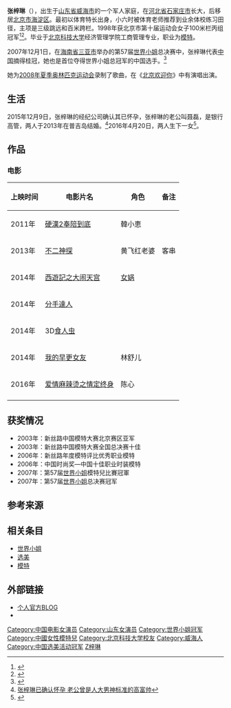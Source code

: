 {{pp-semi-sock}}
{{Infobox Model
| name          = 张梓琳<!--<br />（Zi Lin Zhang<ref>[http://www.missworld.com/teams/default.sps?iTeamID=1477 2007年世界小姐參賽者名單] - 世界小姐官方網站(英文)</ref>）-->
| image         = Miss World 07 ZiLin Zhang.jpg
| imagesize     = 200px
| caption       = 攝於2007年
| nationality   = {{PRC}}
| birthdate     = {{birth_date_and _age|1984|3|22}}
| location      = {{CHN}}[[山东省|山东省]][[煙臺市|煙臺市]][[威海市|威海市]]<ref>{{Cite web |url=http://ent.yzdsb.com.cn/system/2013/08/13/013131785.shtml |title=张梓琳完婚 出自石家庄的世界小姐家世显赫 |access-date=2013-08-20 |archive-date=2013-08-18 |archive-url=https://web.archive.org/web/20130818213520/http://ent.yzdsb.com.cn/system/2013/08/13/013131785.shtml |dead-url=no }}</ref>
| deathdate     =
| deathplace    =
| height        = {{Height|m=1.82}}
| weight        = {{Weight|kg=57}}
| haircolor     = 黑色
| eyecolor      = 黑色
| measurements  = 87-62-90<br />35"-24.5"-35"
| dress size    =
| shoesize      = 39 (EU)
| agency        =
| spouse        =
| homepage      = http://blog.sina.com.cn/zhangzilin
}}
'''张梓琳'''（{{bd|1984年|3月22日}}），出生于[[山东省|山东省]][[威海市|威海市]]的一个军人家庭，在[[河北省|河北省]][[石家庄市|石家庄市]]长大，后移居[[北京市|北京市]][[海淀区|海淀区]]。最初以体育特长出身，小六时被体育老师推荐到业余体校练习田径，主项是三级跳远和百米跨栏。1998年获北京市第十届运动会女子100米栏丙组冠军<ref>{{cite news |title=与张梓琳合影惨遭艳压的女星 范冰冰也不例外 |url=http://sd.people.com.cn/n/2015/0514/c172851-24849956.html |publisher=中国日报网 |date=2015年5月14日 |accessdate=2015年12月11日 |archive-date=2020年3月30日 |archive-url=https://web.archive.org/web/20200330204328/http://sd.people.com.cn/n/2015/0514/c172851-24849956.html }}</ref><ref>{{cite news|title=前世姐张梓琳太美：女星不敢与她合影|url=http://news.hainan.net/photo/ts/lb/2015/11/26/2633582_1.shtml|publisher=海南在线|date=2015年11月26日|accessdate=2015年12月11日|deadurl=yes|archiveurl=https://web.archive.org/web/20151222124001/http://news.hainan.net/photo/ts/lb/2015/11/26/2633582_1.shtml|archivedate=2015年12月22日|df=}}</ref>。毕业于[[北京科技大学|北京科技大学]]经济管理学院工商管理专业，职业为[[模特|模特]]。

2007年12月1日，在[[海南省|海南省]][[三亚市|三亚市]]举办的第57届[[世界小姐|世界小姐]]总决赛中，张梓琳代表[[中华人民共和国|中国]]摘得桂冠，她也是首位夺得世界小姐总冠军的中国选手。<ref>{{Cite web |url=http://news.xinhuanet.com/photo/2007-12/01/content_7182510.htm |title=中国小姐张梓琳获得第57届世界小姐总决赛冠军 |access-date=2007-12-01 |archive-date=2010-09-28 |archive-url=https://web.archive.org/web/20100928061430/http://news.xinhuanet.com/photo/2007-12/01/content_7182510.htm }}</ref>

她为[[2008年夏季奥林匹克运动会|2008年夏季奥林匹克运动会]]录制了歌曲，在《[[北京欢迎你|北京欢迎你]]》中有演唱出演。

== 生活 ==
2015年12月9日，张梓琳的经纪公司确认其已怀孕，张梓琳的老公叫聂磊，是银行高管，两人于2013年在普吉岛结婚。<ref>[http://www.cnr.cn/ent/list/20151209/t20151209_520744719.shtml 张梓琳已确认怀孕 老公曾是人大男神标准的高富帅]</ref>2016年4月20日，两人生下一女<ref>{{cite news|title=张梓琳女儿出生14天就画风出众，论基因的重要性！|url=http://sd.people.com.cn/n2/2016/0505/c172851-28281417-10.html|publisher=荆楚网|date=2016年5月5日|accessdate=2016年5月13日|archive-date=2020年3月30日|archive-url=https://web.archive.org/web/20200330204351/http://sd.people.com.cn/n2/2016/0505/c172851-28281417-10.html}}</ref>。

==作品==
===电影===
{|class="wikitable"
|-
! 上映时间 !! 电影片名 !! 角色 !! 备注
|-
|2011年 || [[硬漢2奉陪到底|硬漢2奉陪到底]]|| 韓小恵|| 
|-
|2013年	|| [[不二神探|不二神探]]	||黄飞红老婆 || 客串
|-
|2014年 || [[大鬧天宮_(2014年電影)|西遊記之大闹天宫]] || [[女娲|女娲]] ||   
|-
|2014年 || [[分手達人|分手達人]] ||  ||   
|-
|2014年 || 3D[[食人虫|食人虫]] ||  ||   
|-
|2014年|| [[我的早更女友|我的早更女友]]|| 林舒儿 || 
|-
|2016年|| [[爱情麻辣烫之情定终身|爱情麻辣烫之情定终身]]|| 陈心 || 
|-
|}

== 获奖情况 ==
*2003年：新丝路中国模特大赛北京赛区亚军
*2003年：新丝路中国模特大赛全国总决赛十佳
*2006年：新丝路年度模特评比优秀职业模特
*2006年：中国时尚奖—中国十佳职业时装模特
*2007年：第57届[[世界小姐|世界小姐]]模特兒比賽冠軍
*2007年：第57届[[世界小姐|世界小姐]]总决赛冠军

== 参考来源 ==
{{reflist|2}}

== 相关条目 ==
*[[世界小姐|世界小姐]]
*[[选美|选美]]
*[[模特|模特]]

== 外部链接 ==
* [http://blog.sina.com.cn/zhangzilin 个人官方BLOG] {{Wayback|url=http://blog.sina.com.cn/zhangzilin |date=20110716073606 }}
* {{Sinaweibo|zhangzilin}}

{{歷屆世界小姐最高名次華人參赛者}}
{{Authority control}}

{{DEFAULTSORT:Z}}
[[Category:中国电影女演员|Category:中国电影女演员]]
[[Category:山东女演员|Category:山东女演员]]
[[Category:世界小姐冠军|Category:世界小姐冠军]]
[[Category:中國女性模特兒|Category:中國女性模特兒]]
[[Category:北京科技大学校友|Category:北京科技大学校友]]
[[Category:威海人|Category:威海人]]
[[Category:中国选美活动冠军|Category:中国选美活动冠军]]
[[Category:张姓|Z梓琳]]